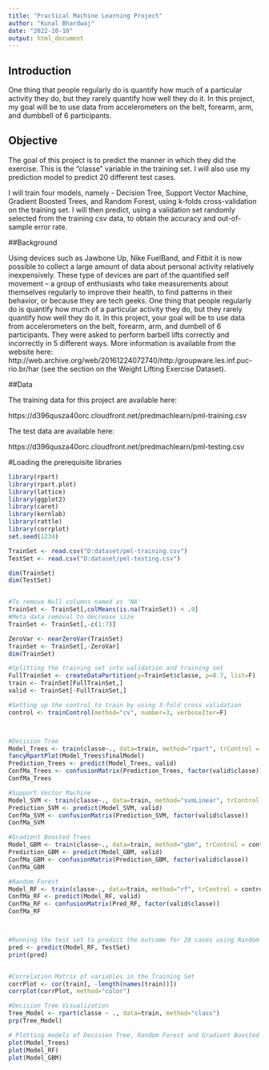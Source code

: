 ---
title: "Practical Machine Learning Project"
author: "Kunal Bhardwaj"
date: "2022-10-10"
output: html_document
---


## Introduction
One thing that people regularly do is quantify how much of a particular activity they do, but they rarely quantify how well they do it. In this project, my goal will be to use data from accelerometers on the belt, forearm, arm, and dumbbell of 6 participants.

## Objective
The goal of this project is to predict the manner in which they did the exercise. This is the "classe" variable in the training set. I will also use my prediction model to predict 20 different test cases.

I will train four models, namely - Decision Tree, Support Vector Machine, Gradient Boosted Trees, and Random Forest, using k-folds cross-validation on the training set. I will then predict, using a validation set randomly selected from the training csv data, to obtain the accuracy and out-of-sample error rate.


##Background

Using devices such as Jawbone Up, Nike FuelBand, and Fitbit it is now possible to collect a large amount of data about personal activity relatively inexpensively. These type of devices are part of the quantified self movement – a group of enthusiasts who take measurements about themselves regularly to improve their health, to find patterns in their behavior, or because they are tech geeks. One thing that people regularly do is quantify how much of a particular activity they do, but they rarely quantify how well they do it. In this project, your goal will be to use data from accelerometers on the belt, forearm, arm, and dumbell of 6 participants. They were asked to perform barbell lifts correctly and incorrectly in 5 different ways. More information is available from the website here: http://web.archive.org/web/20161224072740/http:/groupware.les.inf.puc-rio.br/har (see the section on the Weight Lifting Exercise Dataset).


##Data

The training data for this project are available here:

https://d396qusza40orc.cloudfront.net/predmachlearn/pml-training.csv

The test data are available here:

https://d396qusza40orc.cloudfront.net/predmachlearn/pml-testing.csv



#Loading the prerequisite libraries
```{r}
library(rpart)
library(rpart.plot)
library(lattice)
library(ggplot2)
library(caret)
library(kernlab)
library(rattle)
library(corrplot)
set.seed(1234)

TrainSet <- read.csv("D:dataset/pml-training.csv")
TestSet <- read.csv("D:dataset/pml-testing.csv")

dim(TrainSet)
dim(TestSet)


#To remove Null columns named as 'NA'
TrainSet <- TrainSet[,colMeans(is.na(TrainSet)) < .9]
#Meta data removal to decrease size
TrainSet <- TrainSet[,-c(1:7)] 

ZeroVar <- nearZeroVar(TrainSet)
TrainSet <- TrainSet[,-ZeroVar]
dim(TrainSet)

#Splitting the training set into validation and training set
FullTrainSet <- createDataPartition(y=TrainSet$classe, p=0.7, list=F)
train <- TrainSet[FullTrainSet,]
valid <- TrainSet[-FullTrainSet,]

#Setting up the control to train by using 3-fold cross validation
control <- trainControl(method="cv", number=3, verboseIter=F)



#Decision Tree
Model_Trees <- train(classe~., data=train, method="rpart", trControl = control, tuneLength = 5)
fancyRpartPlot(Model_Trees$finalModel)
Prediction_Trees <- predict(Model_Trees, valid)
ConfMa_Trees <- confusionMatrix(Prediction_Trees, factor(valid$classe))
ConfMa_Trees

#Support Vector Machine
Model_SVM <- train(classe~., data=train, method="svmLinear", trControl = control, tuneLength = 5, verbose = F)
Prediction_SVM <- predict(Model_SVM, valid)
ConfMa_SVM <- confusionMatrix(Prediction_SVM, factor(valid$classe))
ConfMa_SVM

#Gradient Boosted Trees
Model_GBM <- train(classe~., data=train, method="gbm", trControl = control, tuneLength = 5, verbose = F)
Prediction_GBM <- predict(Model_GBM, valid)
ConfMa_GBM <- confusionMatrix(Prediction_GBM, factor(valid$classe))
ConfMa_GBM

#Random Forest
Model_RF <- train(classe~., data=train, method="rf", trControl = control, tuneLength = 5)
ConfMa_RF <- predict(Model_RF, valid)
ConfMa_RF <- confusionMatrix(Pred_RF, factor(valid$classe))
ConfMa_RF



#Running the test set to predict the outcome for 20 cases using Random Forest model
pred <- predict(Model_RF, TestSet)
print(pred)


#Correlation Matrix of variables in the Training Set
corrPlot <- cor(train[, -length(names(train))])
corrplot(corrPlot, method="color")

#Decision Tree Visualization
Tree_Model <- rpart(classe ~ ., data=train, method="class")
prp(Tree_Model)

# Plotting models of Decision Tree, Random Forest and Gradient Boosted Trees
plot(Model_Trees)
plot(Model_RF)
plot(Model_GBM)
```
